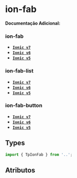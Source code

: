 
<Meta of={fabStories} />

# ion-fab

**Documentação Adicional:**

### ion-fab

- **[`Ionic v7`](https://ionicframework.com/docs/api/fab)**
- **[`Ionic v6`](https://ionicframework.com/docs/v6/api/fab)**
- **[`Ionic v5`](https://ionicframework.com/docs/v5/api/fab)**

### ion-fab-list

- **[`Ionic v7`](https://ionicframework.com/docs/api/fab-list)**
- **[`Ionic v6`](https://ionicframework.com/docs/v6/api/fab-list)**
- **[`Ionic v5`](https://ionicframework.com/docs/v5/api/fab-list)**

### ion-fab-button

- **[`Ionic v7`](https://ionicframework.com/docs/api/fab-button)**
- **[`Ionic v6`](https://ionicframework.com/docs/v6/api/fab-button)**
- **[`Ionic v5`](https://ionicframework.com/docs/v5/api/fab-button)**

## Types

```ts
import { TpIonFab } from '..';
```

## Atributos

<Canvas of={fabStories.Default} />
<Controls of={fabStories.Default} />
